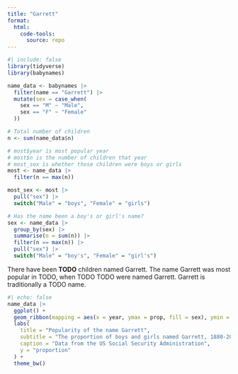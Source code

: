 ```yaml
---
title: "Garrett"
format:
  html:
    code-tools:
      source: repo
---
```


```r
#| include: false
library(tidyverse)
library(babynames)

name_data <- babynames |> 
  filter(name == "Garrett") |> 
  mutate(sex = case_when(
    sex == "M" ~ "Male", 
    sex == "F" ~ "Female"
  ))

# Total number of children
n <- sum(name_data$n)

# most$year is most popular year
# most$n is the number of children that year
# most_sex is whether those children were boys or girls
most <- name_data |> 
  filter(n == max(n))

most_sex <- most |> 
  pull("sex") |> 
  switch("Male" = "boys", "Female" = "girls")

# Has the name been a boy's or girl's name?
sex <- name_data |> 
  group_by(sex) |> 
  summarise(n = sum(n)) |> 
  filter(n == max(n)) |> 
  pull("sex") |> 
  switch("Male" = "boy's", "Female" = "girl's")
```

There have been **TODO** children named Garrett. The name Garrett was most popular in TODO, when TODO TODO were named Garrett. Garrett is traditionally a TODO name.

```r
#| echo: false
name_data |> 
  ggplot() +
  geom_ribbon(mapping = aes(x = year, ymax = prop, fill = sex), ymin = 0, alpha = 0.5) +
  labs(
    title = "Popularity of the name Garrett", 
    subtitle = "The proportion of boys and girls named Garrett, 1880-2017", 
    caption = "Data from the US Social Security Administration",
    y = "proportion"
  ) +
  theme_bw()
```


